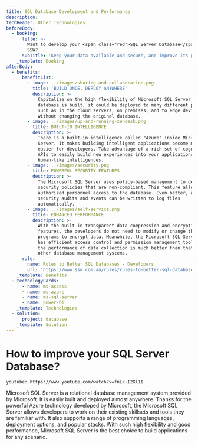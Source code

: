 ```yaml
---
title: SQL Database Development and Performance
description: 
techHeader: Other Technologies
beforeBody:
  - booking:
      title: >-
        Want to develop your <span class="red">SQL Server Database</span> with
        SSW?
      subTitle: 'Keep your data available and secure, and improve its performance.'
    _template: Booking
afterBody:
  - benefits:
      benefitList:
        - image: ../images/sharing-and-collaboration.png
          title: 'BUILD ONCE, DEPLOY ANYWHERE'
          description: >-
            Capitalize on the high flexibility of Microsoft SQL Server, once the
            database is built, it could be deployed to many different platforms,
            such as in the cloud servers, on premises, and to edge devices
            without changing the original database.
        - image: ../images/up-and-running-zendesk.png
          title: BUILT-IN INTELLIGENCE
          description: >-
            There is a built-in intelligence called "Azure" inside Microsoft SQL
            Server. It makes building intelligent applications become much
            easier for developers. Take advantage of a rich set of cognitive
            APIs to easily build new experiences into your applications for
            human-like intelligences.
        - image: ../images/security.png
          title: POWERFUL SECURITY FEATURES
          description: >-
            The Microsoft SQL Server uses policy-based management to detect
            security policies that are non-compliant. This feature allows only
            authorized personnel access to the database. Even better, all
            security audits and events can be written to log files
            automatically.
        - image: ../images/self-service.png
          title: ENHANCED PERFORMANCE
          description: >-
            With the built-in transparent data compression and encryption
            features, the developers do not need to modify or change their
            programs to encrypt data. Meanwhile, the Microsoft SQL Server also
            has efficient access control and permission management tools so that
            the performance of data collection is much better than that of many
            other database management systems.
      rule:
        name: Rules to Better SQL Databases - Developers
        url: 'https://www.ssw.com.au/rules/rules-to-better-sql-databases-developers'
    _template: Benefits
  - technologyCards:
      - name: ms-access
      - name: ms-azure
      - name: ms-sql-server
      - name: power-bi
    _template: Technologies
  - solution:
      project: database
    _template: Solution
---
```


# How to improve your **SQL Server Database**?

`youtube: https://www.youtube.com/watch?v=fnLk-I2Xl1I`

Microsoft SQL Server is a relational database management system provided by Microsoft. It is easily built and deployed almost anywhere. Thanks for the powerful Azure technology developed by Microsoft, the Microsoft SQL Server allows developers to work on their existing skillsets and tools they are familiar with. It also supports a range of programming languages, deployment options, and popular stacks. With such high flexibility and good performance, Microsoft SQL Server is the best choice to build applications for any scenario.
